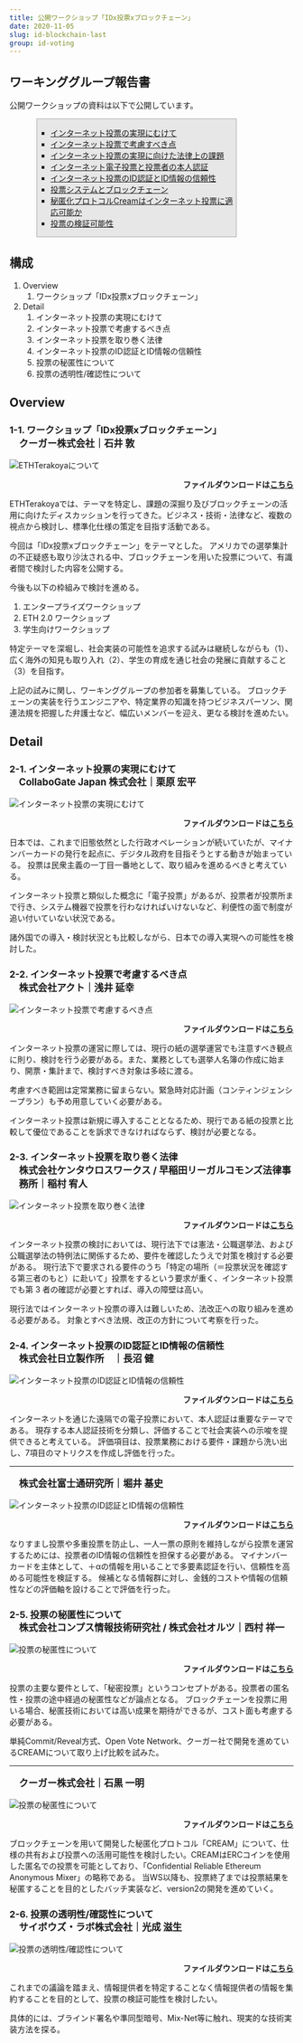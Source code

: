 ```yaml
---
title: 公開ワークショップ「IDx投票xブロックチェーン」
date: 2020-11-05
slug: id-blockchain-last
group: id-voting
---
```


## ワーキンググループ報告書

公開ワークショップの資料は以下で公開しています。

<div style="background-color:#e7e7e7;border:1px solid #a9a9a9;width: 70%;margin-bottom: 0rem;margin-left:3rem;">
<ul style="list-style-type: square;">
<li><a href="/pdf/2_for-the-realization-of-online-voting.pdf" target="_blank">インターネット投票の実現にむけて</a></li>
<li><a href="/pdf/3_important-point-of-online-voting.pdf" target="_blank">インターネット投票で考慮すべき点</a></li>
<li><a href="/pdf/4_regal-consideration-of-online-voting.pdf" target="_blank">インターネット投票の実現に向けた法律上の課題</a></li>
<li><a href="/pdf/5_online-voting-and-personal-authentication.pdf" target="_blank">インターネット電子投票と投票者の本人認証</a></li>
<li><a href="/pdf/5_ID-and-information-authentication-in-online-voting.pdf" target="_blank">インターネット投票のID認証とID情報の信頼性</a></li>
<li><a href="/pdf/6_voting-system-and-blockchain.pdf" target="_blank">投票システムとブロックチェーン</a></li>
<li><a href="/pdf/6_utilization-of-blockchain-voting-application-cream.pdf" target="_blank">秘匿化プロトコルCreamはインターネット投票に適応可能か</a></li>
<li><a href="/pdf/7_inspection-possibility-of-voting.pdf" target="_blank">投票の検証可能性</a></li>
</ul>
</div>

## 構成

1. Overview
   1. ワークショップ「IDx投票xブロックチェーン」
2. Detail
   1. インターネット投票の実現にむけて
   2. インターネット投票で考慮するべき点
   3. インターネット投票を取り巻く法律
   4. インターネット投票のID認証とID情報の信頼性
   5. 投票の秘匿性について
   6. 投票の透明性/確認性について

## Overview

### 1-1. ワークショップ「IDx投票xブロックチェーン」
<p style="margin-top: -1em;font-weight: bold;font-size: 1.2em;margin-left: 1em;">クーガー株式会社｜石井 敦</p>

![ETHTerakoyaについて](./images/section1.png)
<p style="text-align: right;font-weight:bold;">ファイルダウンロードは<a href="/pdf/1_terakoya-workshop-introduction.pdf" target="_blank">こちら</a></p>
ETHTerakoyaでは、テーマを特定し、課題の深掘り及びブロックチェーンの活用に向けたディスカッションを行ってきた。ビジネス・技術・法律など、複数の視点から検討し、標準化仕様の策定を目指す活動である。

今回は「IDx投票xブロックチェーン」をテーマとした。
アメリカでの選挙集計の不正疑惑も取り沙汰される中、ブロックチェーンを用いた投票について、有識者間で検討した内容を公開する。

今後も以下の枠組みで検討を進める。
1. エンタープライズワークショップ
2. ETH 2.0 ワークショップ
3. 学生向けワークショップ

特定テーマを深堀し、社会実装の可能性を追求する試みは継続しながらも（1）、広く海外の知見も取り入れ（2）、学生の育成を通じ社会の発展に貢献すること（3）を目指す。

上記の試みに関し、ワーキンググループの参加者を募集している。
ブロックチェーンの実装を行うエンジニアや、特定業界の知識を持つビジネスパーソン、関連法規を把握した弁護士など、幅広いメンバーを迎え、更なる検討を進めたい。

## Detail

### 2-1. インターネット投票の実現にむけて

<p style="margin-top: -1em;font-weight: bold;font-size: 1.2em;margin-left: 1em;">CollaboGate Japan 株式会社｜栗原 宏平</p>

![インターネット投票の実現にむけて](./images/section2.png)
<p style="text-align: right;font-weight:bold;">ファイルダウンロードは<a href="/pdf/2_for-the-realization-of-online-voting.pdf" target="_blank">こちら</a></p>

日本では、これまで旧態依然とした行政オペレーションが続いていたが、マイナンバーカードの発行を起点に、デジタル政府を目指そうとする動きが始まっている。
投票は民衆主義の一丁目一番地として、取り組みを進めるべきと考えている。

インターネット投票と類似した概念に「電子投票」があるが、投票者が投票所まで行き、システム機器で投票を行わなければいけないなど、利便性の面で制度が追い付いていない状況である。

諸外国での導入・検討状況とも比較しながら、日本での導入実現への可能性を検討した。

### 2-2. インターネット投票で考慮するべき点

<p style="margin-top: -1em;font-weight: bold;font-size: 1.2em;margin-left: 1em;">株式会社アクト｜浅井 延幸</p>

![インターネット投票で考慮するべき点](./images/section3.png)
<p style="text-align: right;font-weight:bold;">ファイルダウンロードは<a href="/pdf/3_important-point-of-online-voting.pdf" target="_blank">こちら</a></p>

インターネット投票の運営に際しては、現行の紙の選挙運営でも注意すべき観点に則り、検討を行う必要がある。また、業務としても選挙人名簿の作成に始まり、開票・集計まで、検討すべき対象は多岐に渡る。

考慮すべき範囲は定常業務に留まらない。緊急時対応計画（コンティンジェンシープラン）も予め用意していく必要がある。

インターネット投票は新規に導入することとなるため、現行である紙の投票と比較して優位であることを訴求できなければならず、検討が必要となる。

### 2-3. インターネット投票を取り巻く法律

<p style="margin-top: -1em;font-weight: bold;font-size: 1.2em;margin-left: 1em;">株式会社ケンタウロスワークス / 早稲田リーガルコモンズ法律事務所｜稲村 宥人</p>

![インターネット投票を取り巻く法律](./images/section4.png)
<p style="text-align: right;font-weight:bold;">ファイルダウンロードは<a href="/pdf/4_regal-consideration-of-online-voting.pdf" target="_blank">こちら</a></p>

インターネット投票の検討においては、現行法下では憲法・公職選挙法、および公職選挙法の特例法に関係するため、要件を確認したうえで対策を検討する必要がある。
現行法下で要求される要件のうち「特定の場所（＝投票状況を確認する第三者のもと）に赴いて」投票をするという要求が重く、インターネット投票でも第 3 者の確認が必要とすれば、導入の障壁は高い。

現行法ではインターネット投票の導入は難しいため、法改正への取り組みを進める必要がある。
対象とすべき法規、改正の方針について考察を行った。

### 2-4. インターネット投票のID認証とID情報の信頼性

<p style="margin-top: -1em;font-weight: bold;font-size: 1.2em;margin-left: 1em;">株式会社日立製作所　｜長沼 健</p>

![インターネット投票のID認証とID情報の信頼性](./images/section5.png)
<p style="text-align: right;font-weight:bold;">ファイルダウンロードは<a href="/pdf/5_online-voting-and-personal-authentication.pdf" target="_blank">こちら</a></p>

インターネットを通じた遠隔での電子投票において、本人認証は重要なテーマである。
現存する本人認証技術を分類し、評価することで社会実装への示唆を提供できると考えている。
評価項目は、投票業務における要件・課題から洗い出し、7項目のマトリクスを作成し評価を行った。

---

<p style="font-weight: bold;font-size: 1.2em;margin-left: 1em;">株式会社富士通研究所｜堀井 基史</p>

![インターネット投票のID認証とID情報の信頼性](./images/section6.png)
<p style="text-align: right;font-weight:bold;">ファイルダウンロードは<a href="/pdf/5_ID-and-information-authentication-in-online-voting.pdf" target="_blank">こちら</a></p>

なりすまし投票や多重投票を防止し、一人一票の原則を維持しながら投票を運営するためには、投票者のID情報の信頼性を担保する必要がある。
マイナンバーカードを主体として、＋αの情報を用いることで多要素認証を行い、信頼性を高める可能性を検証する。
候補となる情報群に対し、金銭的コストや情報の信頼性などの評価軸を設けることで評価を行った。

### 2-5. 投票の秘匿性について

<p style="margin-top: -1em;font-weight: bold;font-size: 1.2em;margin-left: 1em;">株式会社コンプス情報技術研究社 / 株式会社オルツ｜西村 祥一</p>

![投票の秘匿性について](./images/section7.png)
<p style="text-align: right;font-weight:bold;">ファイルダウンロードは<a href="/pdf/6_voting-system-and-blockchain.pdf" target="_blank">こちら</a></p>

投票の主要な要件として、「秘密投票」というコンセプトがある。投票者の匿名性・投票の途中経過の秘匿性などが論点となる。
ブロックチェーンを投票に用いる場合、秘匿技術においては高い成果を期待ができるが、コスト面も考慮する必要がある。

単純Commit/Reveal方式、Open Vote Network、クーガー社で開発を進めているCREAMについて取り上げ比較を試みた。

---

<p style="font-weight: bold;font-size: 1.2em;margin-left: 1em;">クーガー株式会社｜石黒 一明</p>

![投票の秘匿性について](./images/section8.png)
<p style="text-align: right;font-weight:bold;">ファイルダウンロードは<a href="/pdf/6_utilization-of-blockchain-voting-application-cream.pdf" target="_blank">こちら</a></p>

ブロックチェーンを用いて開発した秘匿化プロトコル「CREAM」について、仕様の共有および投票への活用可能性を検討したい。CREAMはERCコインを使用した匿名での投票を可能としており、「Confidential Reliable Ethereum Anonymous Mixer」の略称である。
当WS以降も、投票終了までは投票結果を秘匿することを目的としたバッチ実装など、version2の開発を進めていく。

### 2-6. 投票の透明性/確認性について

<p style="margin-top: -1em;font-weight: bold;font-size: 1.2em;margin-left: 1em;">サイボウズ・ラボ株式会社｜光成 滋生</p>

![投票の透明性/確認性について](./images/section9.png)
<p style="text-align: right;font-weight:bold;">ファイルダウンロードは<a href="/pdf/7_inspection-possibility-of-voting.pdf" target="_blank">こちら</a></p>

これまでの議論を踏まえ、情報提供者を特定することなく情報提供者の情報を集約することを目的として、投票の検証可能性を検討したい。

具体的には、ブラインド署名や準同型暗号、Mix-Net等に触れ、現実的な技術実装方法を探る。

